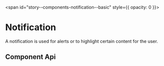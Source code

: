 
<span id="story--components-notification--basic" style={{ opacity: 0 }}></span>

# Notification

A notification is used for alerts or to highlight certain content for the user.

<Canvas>
  <Story id="components-notification--basic" />
</Canvas>

## Component Api

<Description markdown={readme} />

<br />


<Description markdown={testing} />


<Description markdown={github} />
